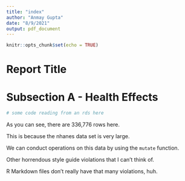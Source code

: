 ```yaml
---
title: "index"
author: "Anmay Gupta"
date: "8/9/2021"
output: pdf_document
---
```


```r
knitr::opts_chunk$set(echo = TRUE)
```

# Report Title

# Subsection A - Health Effects

```r
# some code reading from an rds here
```

<!-- This should be an inline code thing -->
As you can see, there are 336,776 rows here.

<!-- This should be in backticks -->
This is because the nhanes data set is very large.

<!-- This should have parentheses -->
We can conduct operations on this data by using the `mutate` function.

Other horrendous style guide violations that I can't think of.

R Markdown files don't really have that many violations, huh.

<script src="https://gist.github.com/AnmayG/dd23ee27fd5cfe4481d05b2b61742676.js"></script>
